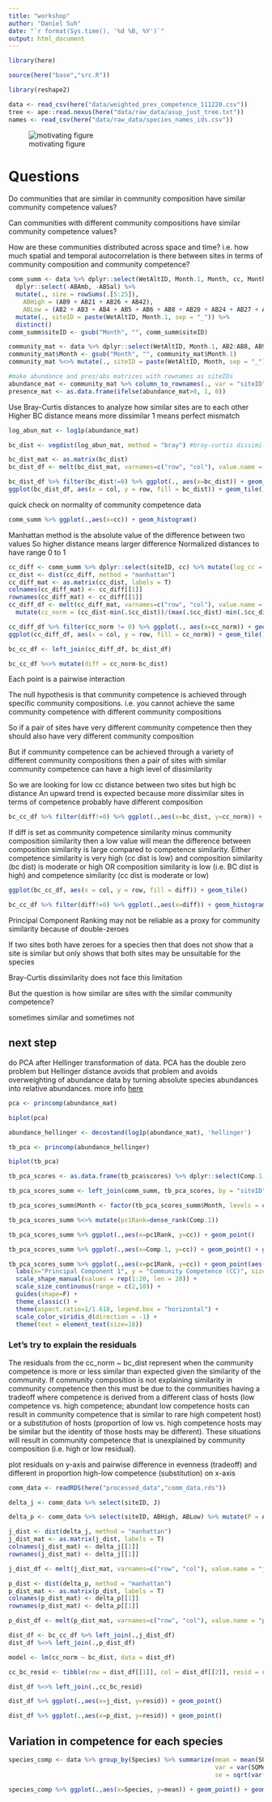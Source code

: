 ```yaml
---
title: "workshop"
author: "Daniel Suh"
date: "`r format(Sys.time(), '%d %B, %Y')`"
output: html_document
---
```



```r
library(here)

source(here("base","src.R"))

library(reshape2)
```


```r
data <- read_csv(here("data/weighted_prev_competence_111220.csv"))
tree <- ape::read.nexus(here("data/raw_data/asup_just_tree.txt"))
names <- read_csv(here("data/raw_data/species_names_ids.csv"))
```

![motivating figure](https://dcsuh.github.io/rana-competence/figures/fig_2.png)


# Questions

Do communities that are similar in community composition have similar community competence values?

Can communities with different community compositions have similar community competence values?

How are these communities distributed across space and time?
i.e. how much spatial and temporal autocorrelation is there between sites in terms of community composition and community competence?


```r
comm_summ <- data %>% dplyr::select(WetAltID, Month.1, Month, cc, Month, AB2:AB42, Prevalence, MeanWaterTempPredC) %>% 
  dplyr::select(-ABAmb, -ABSal) %>%  
  mutate(., size = rowSums(.[5:25]), 
    ABHigh = (AB9 + AB21 + AB26 + AB42), 
    ABLow = (AB2 + AB3 + AB4 + AB5 + AB6 + AB8 + AB20 + AB24 + AB27 + AB28 + AB29 + AB31 + AB34 + AB35 + AB38 + AB39 + AB41)) %>% #get totals for community size
  mutate(., siteID = paste(WetAltID, Month.1, sep = "_")) %>%
  distinct()
comm_summ$siteID <- gsub("Month", "", comm_summ$siteID)
```

```r
community_mat <- data %>% dplyr::select(WetAltID, Month.1, AB2:AB8, AB9, AB20:AB42) 
community_mat$Month <- gsub("Month", "", community_mat$Month.1)
community_mat %<>% mutate(., siteID = paste(WetAltID, Month, sep = "_")) %>% distinct() %>% arrange(.,WetAltID) %>% dplyr::select(siteID, AB2:AB42)

#make abundance and pres/abs matrices with rownames as siteIDs
abundance_mat <- community_mat %>% column_to_rownames(., var = "siteID")
presence_mat <- as.data.frame(ifelse(abundance_mat>0, 1, 0))
```

Use Bray-Curtis distances to analyze how similar sites are to each other
Higher BC distance means more dissimilar
1 means perfect mismatch
```r
log_abun_mat <- log1p(abundance_mat)

bc_dist <- vegdist(log_abun_mat, method = "bray") #bray-curtis dissimilarity is default

bc_dist_mat <- as.matrix(bc_dist)
bc_dist_df <- melt(bc_dist_mat, varnames=c("row", "col"), value.name = "bc_dist")

bc_dist_df %>% filter(bc_dist!=0) %>% ggplot(., aes(x=bc_dist)) + geom_histogram()
ggplot(bc_dist_df, aes(x = col, y = row, fill = bc_dist)) + geom_tile()
```

quick check on normality of community competence data
```r
comm_summ %>% ggplot(.,aes(x=cc)) + geom_histogram()
```



Manhattan method is the absolute value of the difference between two values
So higher distance means larger difference
Normalized distances to have range 0 to 1
```r
cc_diff <- comm_summ %>% dplyr::select(siteID, cc) %>% mutate(log_cc = log1p(cc)) %>% dplyr::select(-cc)
cc_dist <- dist(cc_diff, method = "manhattan")
cc_diff_mat <- as.matrix(cc_dist, labels = T)
colnames(cc_diff_mat) <- cc_diff[[1]]
rownames(cc_diff_mat) <- cc_diff[[1]]
cc_diff_df <- melt(cc_diff_mat, varnames=c("row", "col"), value.name = "cc_dist") %>% 
  mutate(cc_norm = (cc_dist-min(.$cc_dist))/(max(.$cc_dist)-min(.$cc_dist)))

cc_diff_df %>% filter(cc_norm != 0) %>% ggplot(., aes(x=cc_norm)) + geom_histogram()
ggplot(cc_diff_df, aes(x = col, y = row, fill = cc_norm)) + geom_tile()
```


```r
bc_cc_df <- left_join(cc_diff_df, bc_dist_df)

bc_cc_df %<>% mutate(diff = cc_norm-bc_dist)

```


Each point is a pairwise interaction

The null hypothesis is that community competence is achieved through specific community compositions. i.e. you cannot achieve the same community competence with different community compositions

So if a pair of sites have very different community competence then they should also have very different community composition

But if community competence can be achieved through a variety of different community compositions then a pair of sites with similar community competence can have a high level of dissimilarity

So we are looking for low cc distance between two sites but high bc distance
An upward trend is expected because more dissimilar sites in terms of competence probably have different composition
```r
bc_cc_df %>% filter(diff!=0) %>% ggplot(.,aes(x=bc_dist, y=cc_norm)) + geom_point() + geom_smooth(method = "lm")
```

If diff is set as community competence similarity minus community composition similarity then a low value will mean the difference between composition similarity is large compared to competence similarity. Either competence similarity is very high (cc dist is low) and composition similarity (bc dist) is moderate or high OR composition similarity is low (i.e. BC dist is high) and competence similarity (cc dist is moderate or low)

```r

ggplot(bc_cc_df, aes(x = col, y = row, fill = diff)) + geom_tile()

bc_cc_df %>% filter(diff!=0) %>% ggplot(.,aes(x=diff)) + geom_histogram()
```


Principal Component Ranking may not be reliable as a proxy for community similarity because of double-zeroes

If two sites both have zeroes for a species then that does not show that a site is similar but only shows that both sites may be unsuitable for the species

Bray-Curtis dissimilarity does not face this limitation

But the question is how similar are sites with the similar community competence?

sometimes similar and sometimes not



## next step

do PCA after Hellinger transformation of data. PCA has the double zero problem but Hellinger distance avoids that problem and avoids overweighting of abundance data by turning absolute species abundances into relative abundances. more info [here](https://davidzeleny.net/blog/2022/03/17/euclidean-distance-is-sensitive-to-double-zero-problem-while-hellinger-is-not-visualization/)


```r
pca <- princomp(abundance_mat)

biplot(pca)

abundance_hellinger <- decostand(log1p(abundance_mat), 'hellinger')

tb_pca <- princomp(abundance_hellinger)

biplot(tb_pca)
```

```r
tb_pca_scores <- as.data.frame(tb_pca$scores) %>% dplyr::select(Comp.1, Comp.2) %>% rownames_to_column(., var = "siteID")

tb_pca_scores_summ <- left_join(comm_summ, tb_pca_scores, by = "siteID")

tb_pca_scores_summ$Month <- factor(tb_pca_scores_summ$Month, levels = c("Feb", "Mar", "Apr", "May", "Jun", "Jul"))

tb_pca_scores_summ %<>% mutate(pc1Rank=dense_rank(Comp.1))

tb_pca_scores_summ %>% ggplot(.,aes(x=pc1Rank, y=cc)) + geom_point()

tb_pca_scores_summ %>% ggplot(.,aes(x=Comp.1, y=cc)) + geom_point() + geom_smooth(method = "loess")

tb_pca_scores_summ %>% ggplot(.,aes(x=pc1Rank, y=cc)) + geom_point(aes(color = Month, shape = factor(WetAltID), size = size))+
  labs(x="Principal Component 1", y = "Community Competence (CC)", size = "Host\nAbundance") + 
  scale_shape_manual(values = rep(1:20, len = 20)) +
  scale_size_continuous(range = c(2,10)) +
  guides(shape=F) +
  theme_classic() +
  theme(aspect.ratio=1/1.618, legend.box = "horizontal") +
  scale_color_viridis_d(direction = -1) +
  theme(text = element_text(size=18))

```


### Let's try to explain the residuals

The residuals from the cc_norm ~ bc_dist represent when the community competence is more or less similar than expected given the similarity of the community. If community composition is not explaining similarity in community competence then this must be due to the communities having a tradeoff where competence is derived from a different class of hosts (low competence vs. high competence; abundant low competence hosts can result in community competence that is similar to rare high competent host) or a substitution of hosts (proportion of low vs. high competence hosts may be similar but the identity of those hosts may be different). These situations will result in community competence that is unexplained by community composition (i.e. high or low residual).


plot residuals on y-axis and pairwise difference in evenness (tradeoff) and different in proportion high-low competence (substitution) on x-axis
```r
comm_data <- readRDS(here("processed_data","comm_data.rds"))

delta_j <- comm_data %>% select(siteID, J)

delta_p <- comm_data %>% select(siteID, ABHigh, ABLow) %>% mutate(P = ABHigh/(ABHigh+ABLow)) %>% select(-c(ABHigh, ABLow))

```

```r
j_dist <- dist(delta_j, method = "manhattan")
j_dist_mat <- as.matrix(j_dist, labels = T)
colnames(j_dist_mat) <- delta_j[[1]]
rownames(j_dist_mat) <- delta_j[[1]]

j_dist_df <- melt(j_dist_mat, varnames=c("row", "col"), value.name = "j_dist")
```

```r
p_dist <- dist(delta_p, method = "manhattan")
p_dist_mat <- as.matrix(p_dist, labels = T)
colnames(p_dist_mat) <- delta_p[[1]]
rownames(p_dist_mat) <- delta_p[[1]]

p_dist_df <- melt(p_dist_mat, varnames=c("row", "col"), value.name = "p_dist")
```


```r
dist_df <- bc_cc_df %>% left_join(.,j_dist_df)
dist_df %<>% left_join(.,p_dist_df)
```

```r
model <- lm(cc_norm ~ bc_dist, data = dist_df)

cc_bc_resid <- tibble(row = dist_df[[1]], col = dist_df[[2]], resid = residuals(model))

dist_df %<>% left_join(.,cc_bc_resid)
```

```r
dist_df %>% ggplot(.,aes(x=j_dist, y=resid)) + geom_point()

dist_df %>% ggplot(.,aes(x=p_dist, y=resid)) + geom_point()
```


## Variation in competence for each species

```r
species_comp <- data %>% group_by(Species) %>% summarize(mean = mean(SQMean),
                                                         var = var(SQMean),
                                                         se = sqrt(var(SQMean)/n()))

species_comp %>% ggplot(.,aes(x=Species, y=mean)) + geom_point() + geom_linerange(aes(ymin=mean-se,ymax=mean+se))
```


